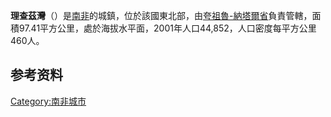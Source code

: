 {{Infobox settlement
| name               = Richards Bay
| other_name         = Richardsbaai<br>Mhlathuze Lagoon (former name)<ref>{{Cite book |last=Ntuli |first=Sihle Herbert |year=1998 |title=The history of the Mthiyane people who were removed from Richards Bay to Ntambanana wendsday [''sic'' Tuesday] 6 January 1976 |series=Dissertation |publisher=University of Zululand |url=http://uzspace.unizulu.ac.za/xmlui/handle/10530/1310 |access-date=2021-10-29 |archive-date=2021-10-16 |archive-url=https://web.archive.org/web/20211016181614/http://uzspace.unizulu.ac.za/xmlui/handle/10530/1310 |dead-url=no }}</ref>
| native_name        = 
| image_skyline      = Richards Bay Northern Breakwater.jpg
| image_caption      = Richard's Bay Northern Breakwater
| pushpin_map        = South Africa
| coordinates        = {{coord|28|48|00|S|32|06|00|E|region:ZA|display=inline,title}}
| subdivision_type   = [[国家|国家]]
| subdivision_name   = 南非
| subdivision_type1  = [[南非行政区划|省]]
| subdivision_name1  = [[夸祖魯-納塔爾省|夸祖魯-納塔爾省]]
| subdivision_type2  = {{tsl|en|List of districts of South Africa||区}}
| subdivision_name2  = {{tsl|en|King Cetshwayo District Municipality||King Cetshwayo}}
| subdivision_type3  = [[南非自治市列表|自治市]]
| subdivision_name3  = {{tsl|en|uMhlathuze Local Municipality||uMhlathuze}}
| subdivision_type4  = Main Place
| established_title               = 建立
| established_date                = 1969
| area_footnotes                  = <ref name="census2011">{{cite web |url=http://census2011.adrianfrith.com/place/538011 |title=Main Place Richards Bay |work=Census 2011 |access-date=2021-10-29 |archive-date=2021-12-06 |archive-url=https://web.archive.org/web/20211206010717/https://census2011.adrianfrith.com/place/538011 |dead-url=no }}</ref>
| area_total_km2                  = 142.78
| population_footnotes            = <ref name="census2011" />
| population_total                = 57387
| population_as_of                = 2011
| population_density_km2          = auto
| demographics_type1              =  [[种族|种族]] (2011)
| demographics1_footnotes         = <ref name="census2011" />
| demographics1_title1            = {{tsl|en|Bantu peoples of South Africa||黑人}}
| demographics1_info1             = 48.0%
| demographics1_title2            = [[有色人|有色人]]
| demographics1_info2             = 3.2%
| demographics1_title3            = 印度/亚裔
| demographics1_info3             = 18.2%
| demographics1_title4            = [[南非白人|白人]]
| demographics1_info4             = 30.1%
| demographics1_title5            = 其他
| demographics1_info5             = 0.4%
| demographics_type2              = [[母語|母語]] (2011)
| demographics2_footnotes         = <ref name="census2011" />
| demographics2_title1            = [[祖鲁语|祖鲁语]]
| demographics2_info1             = 40.6%
| demographics2_title2            = [[南非英语|南非英语]]
| demographics2_info2             = 33.8%
| demographics2_title3            = [[南非語|南非語]]
| demographics2_info3             = 21.5%
| demographics2_title5            = 其他
| demographics2_info5             = 4.1%
| timezone1                       = [[南非標準時間|SAST]]
| utc_offset1                     = +2
| postal_code_type                = {{tsl|en|List of postal codes in South Africa||Postal code}} (street)
| postal_code                     = 3900
| postal2_code_type               = [[郵政信箱|PO box]]
| postal2_code                    = 3900
| area_code_type                  = {{tsl|en|Telephone numbers in South Africa||Area code}}
| area_code                       = 035
| official_name                   = 
}}
'''理查茲灣'''（{{lang-af|Richardsbaai}}）是[[南非|南非]]的城鎮，位於該國東北部，由[[夸祖魯-納塔爾省|夸祖魯-納塔爾省]]負責管轄，面積97.41平方公里，處於海拔水平面，2001年人口44,852，人口密度每平方公里460人。

==参考资料==
{{refs}}

{{SouthAfrica-geo-stub}}
{{normdaten}}
{{DEFAULTSORT:Richardsbaai}}
[[Category:南非城市|Category:南非城市]]